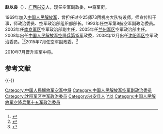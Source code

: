 '''赵以良'''（{{bd|1954年|}}），[[广西|广西]][[兴安县|兴安]]人，现任空军副政委，中将军衔。

1969年加入[[中国人民解放军|中国人民解放军]]，曾担任过空25师73团机务大队特设师，师宣传科干事，师政治委员、空军政治部组织部部长。1993年任空军第8航空军副政治委员。2003年任[[南京军区|南京军区]]空军政治部副主任，2005年任[[兰州军区|兰州军区]]空军政治部主任。2008年出任[[中国人民解放军空降兵第15军|中国人民解放军空降兵第15军]]政委，2008年12月出任[[沈阳军区|沈阳军区]]空军政治委员。<ref>{{cite web|url=http://www.plaaf.net/Air-Force-generals/Political-commissar/201007/2570.html|title=赵以良少将|publisher=中国空军网|deadurl=yes|archiveurl=https://web.archive.org/web/20101207024726/http://www.plaaf.net/Air-Force-generals/Political-commissar/201007/2570.html|archivedate=2010-12-07|access-date=2010-12-31}}</ref><ref>{{cite web|url=http://www.zaobao.com/wencui/2010/08/hongkong100809d.shtml|title=中国新晋陞21名中将 多为专家学者型将领|publisher=联合早报|access-date=2010-12-31|archive-date=2010-08-11|archive-url=https://web.archive.org/web/20100811091148/http://zaobao.com/wencui/2010/08/hongkong100809d.shtml|dead-url=no}}</ref>2015年7月任空军副政委。<ref>{{cite news|title=军方将领调整现“兄弟档” 系原国防部部长之子|url=http://news.163.com/15/0727/16/AVHUQ8EG0001124J.html|accessdate=2015-07-27|newspaper=网易|archive-url=https://web.archive.org/web/20150728190411/http://news.163.com/15/0727/16/AVHUQ8EG0001124J.html|archive-date=2015-07-28|dead-url=yes}}</ref>

2010年7月晋升空军中将。

== 参考文献 ==
{{Reflist|30em}}

{{-}}
{{start box}}
{{s-mil|pla}}
{{succession box|[[王守志|王守志]]|[[范骁骏|范骁骏]]|[[中国人民解放军空降兵第15军|中国人民解放军空降兵第15军]]政治委员|2008年-2008年12月}}
{{succession box|[[尹庆立|尹庆立]]|[[刘建|刘建]]|[[中国人民解放军|中国人民解放军]][[沈阳军区空军|沈阳军区空军]]政治委员|2008年12月-2015年7月}}
{{end box}}
{{中华人民共和国现役中将}}

{{DEFAULTSORT:Zhao赵}}
[[Category:中国人民解放军空军中将|Category:中国人民解放军空军中将]]
[[Category:中国人民解放军空军副政治委员|Category:中国人民解放军空军副政治委员]]
[[Category:沈阳军区空军政治委员|Category:沈阳军区空军政治委员]]
[[Category:兴安县人|Category:兴安县人]]
[[Category:赵姓|Y以]]
[[Category:中国人民解放军空降兵第十五军政治委员|Category:中国人民解放军空降兵第十五军政治委员]]

{{中华人民共和国军事人物小作品}}